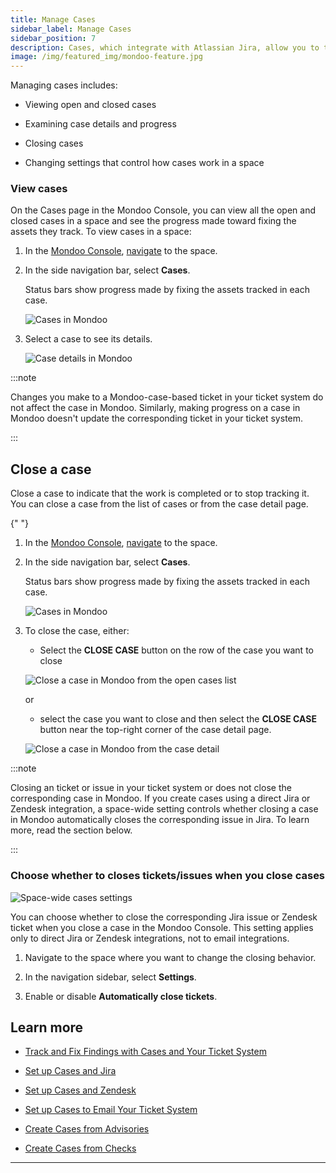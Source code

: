 ```yaml
---
title: Manage Cases
sidebar_label: Manage Cases
sidebar_position: 7
description: Cases, which integrate with Atlassian Jira, allow you to track remediation of important security findings. View cases and close them in Mondoo or Jira. Change cases settings in the Mondoo space settings.
image: /img/featured_img/mondoo-feature.jpg
---
```


Managing cases includes:

- Viewing open and closed cases

- Examining case details and progress

- Closing cases

- Changing settings that control how cases work in a space

### View cases

On the Cases page in the Mondoo Console, you can view all the open and closed cases in a space and see the progress made toward fixing the assets they track. To view cases in a space:

1. In the [Mondoo Console](https://console.mondoo.com), [navigate](/platform/start/navigate) to the space.

2. In the side navigation bar, select **Cases**.

   Status bars show progress made by fixing the assets tracked in each case.

   ![Cases in Mondoo](/img/platform/cases/cases-list.png)

3. Select a case to see its details.

   ![Case details in Mondoo](/img/platform/cases/case-detail.png)

:::note

Changes you make to a Mondoo-case-based ticket in your ticket system do not affect the case in Mondoo. Similarly, making progress on a case in Mondoo doesn't update the corresponding ticket in your ticket system.

:::

## Close a case

Close a case to indicate that the work is completed or to stop tracking it. You can close a case from the list of cases or from the case detail page.


<Partial />{" "}

1. In the [Mondoo Console](https://console.mondoo.com), [navigate](/platform/start/navigate) to the space.

2. In the side navigation bar, select **Cases**.

   Status bars show progress made by fixing the assets tracked in each case.

   ![Cases in Mondoo](/img/platform/cases/cases-list.png)

3. To close the case, either:

   - Select the **CLOSE CASE** button on the row of the case you want to close

   ![Close a case in Mondoo from the open cases list](/img/platform/cases/cases-list-close.png)

   or

   - select the case you want to close and then select the **CLOSE CASE** button near the top-right corner of the case detail page.

   ![Close a case in Mondoo from the case detail](/img/platform/cases/cases-list-close.png)

:::note

Closing an ticket or issue in your ticket system or does not close the corresponding case in Mondoo. If you create cases using a direct Jira or Zendesk integration, a space-wide setting controls whether closing a case in Mondoo automatically closes the corresponding issue in Jira. To learn more, read the section below.

:::

### Choose whether to closes tickets/issues when you close cases

![Space-wide cases settings](/img/platform/cases/space-settings.png)

You can choose whether to close the corresponding Jira issue or Zendesk ticket when you close a case in the Mondoo Console. This setting applies only to direct Jira or Zendesk integrations, not to email integrations.

1. Navigate to the space where you want to change the closing behavior.

2. In the navigation sidebar, select **Settings**.

3. Enable or disable **Automatically close tickets**.


## Learn more

- [Track and Fix Findings with Cases and Your Ticket System](/platform/cases/overview/)

- [Set up Cases and Jira](/platform/cases/setup/)

- [Set up Cases and Zendesk](/platform/cases/setup-zendesk/)

- [Set up Cases to Email Your Ticket System](/platform/cases/setup-email)

- [Create Cases from Advisories](/platform/cases/advisories/)

- [Create Cases from Checks](/platform/cases/checks/)

---
